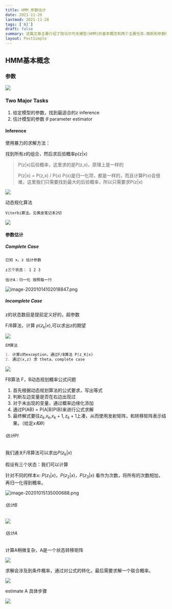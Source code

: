 ```yaml
---
title: HMM_参数估计
date: 2021-11-28
lastmod: 2021-11-28
tags: ['AI']
draft: false
summary: 这篇文章主要介绍了隐马尔可夫模型(HMM)的基本概念和两个主要任务:推断和参数估计。文章详细讲解了完整数据和不完整数据情况下的参数估计方法,包括EM算法、前向-后向算法等,并给出了估计初始概率分布、发射概率和转移概率矩阵的具体步骤。
layout: PostSimple
---
```


## HMM基本概念

### 参数

![](https://www.tzer.top/usr/uploads/2021/11/995545815.png)

### Two Major Tasks

1. 给定模型的参数，找到最适合的z inference
2. 估计模型的参数 $\theta$ parameter estimator

#### Inference

使用暴力的求解方法：

找到所有z的组合，然后求后验概率p(z|x)

> P(z|x)后验概率，这里求的是P(z,x)，原理上是一样的
>
> P(z|x) = P(z,x) / P(x) P(x)是归一化项，都是一样的，而且计算P(x)会很难，这里我们只需要找到最大的后验概率，所以只需要求P(z|x)

![](https://www.tzer.top/usr/uploads/2021/11/2186526850.png)

动态规化算法

```
Viterbi算法。见黄皮笔记本2切
```

![](https://www.tzer.top/usr/uploads/2021/11/1437814709.png)

#### 参数估计

##### Complete Case

```
已知 x，z 估计参数
```

```
z三个状态： 1 2 3
```

```
估计A：归一化 按照每一行
```

![image-20201014102018847.png](https://www.tzer.top/usr/uploads/2021/11/3452071305.png)

##### Incomplete Case

z的状态数目是提前定义好的，超参数

F/B算法，计算 $p(z_k|x)$,可以求出z的期望

![](https://www.tzer.top/usr/uploads/2021/11/2505030617.png)

```markdown
EM算法

1. 计算z的exception，通过F/B算法 P(z_K|x)
2. 通过(x,z) 求 theta，complete case
```

![](https://www.tzer.top/usr/uploads/2021/11/2021940713.png)

FB算法 F，B动态规划概率公式问题

1. 首先根据动态规划算法的公式要求，写出等式
2. 判断左边变量是否在右边出现过
3. 对于未出现的变量，通过概率边缘化添加
4. 通过P(AB) = P(A|B)P(B)来进行公式求解
5. 最终解式要往$z_k$,$x_k$,$x_k+1,z_k+1$上凑，从而使用发射矩阵，和转移矩阵表示结果。（给定$x和\theta$）

###### 估计PI

我们通关F/B算法可以求出$P(z_k|x)$

假设有三个状态：我们可以计算

针对不同的样本x: $P(z_1|x)，P(z_2|x)，P(z_3|x)$ 看作为次数，将所有的次数相加，再归一化得到概率。

![image-20201015135000688.png](https://www.tzer.top/usr/uploads/2021/11/2813613440.png)

###### 估计B

![](https://www.tzer.top/usr/uploads/2021/11/712513669.png)

###### 估计A

计算A稍微复杂，A是一个状态转移矩阵

![](https://www.tzer.top/usr/uploads/2021/11/2539359608.png)

求解会涉及到条件概率，通过对公式的转化，最后需要求解一个联合概率。

![](https://www.tzer.top/usr/uploads/2021/11/1132786262.png)

estimate A 具体步骤

![](https://www.tzer.top/usr/uploads/2021/11/2676439656.png)
